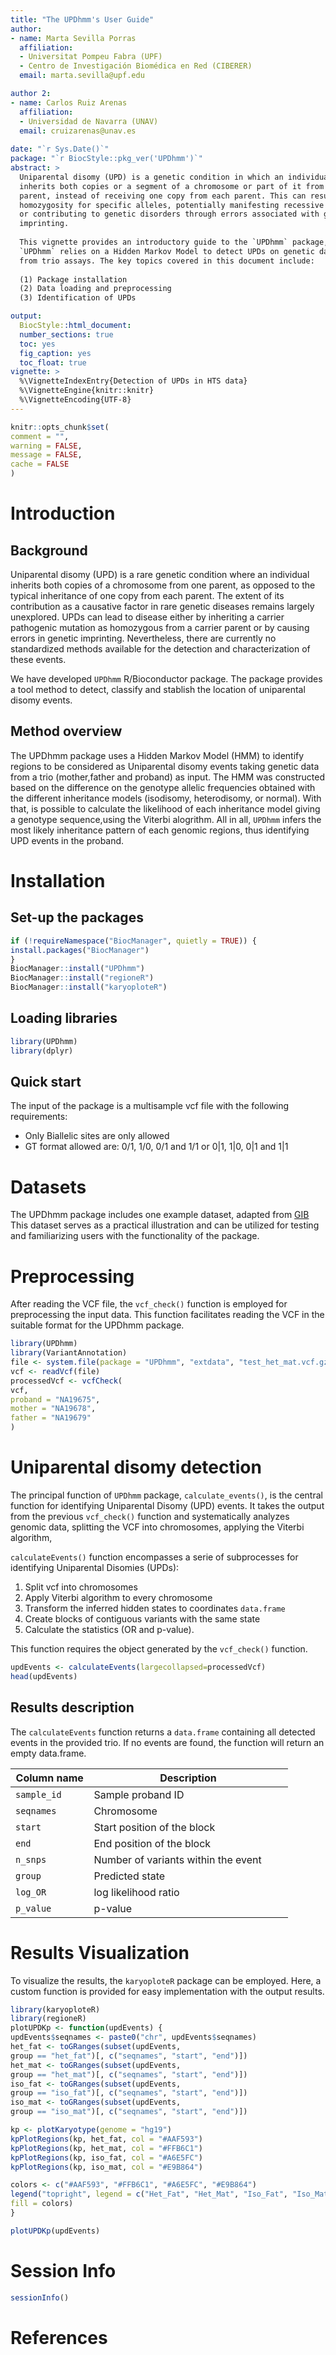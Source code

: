 ```yaml
---
title: "The UPDhmm's User Guide"
author:
- name: Marta Sevilla Porras
  affiliation:
  - Universitat Pompeu Fabra (UPF)
  - Centro de Investigación Biomédica en Red (CIBERER)
  email: marta.sevilla@upf.edu

author 2:
- name: Carlos Ruiz Arenas
  affiliation:
  - Universidad de Navarra (UNAV)
  email: cruizarenas@unav.es
  
date: "`r Sys.Date()`"
package: "`r BiocStyle::pkg_ver('UPDhmm')`"
abstract: >
  Uniparental disomy (UPD) is a genetic condition in which an individual 
  inherits both copies or a segment of a chromosome or part of it from the same 
  parent, instead of receiving one copy from each parent. This can result in 
  homozygosity for specific alleles, potentially manifesting recessive traits
  or contributing to genetic disorders through errors associated with genetic
  imprinting.
  
  This vignette provides an introductory guide to the `UPDhmm` package, 
  `UPDhmm` relies on a Hidden Markov Model to detect UPDs on genetic data 
  from trio assays. The key topics covered in this document include:
  
  (1) Package installation
  (2) Data loading and preprocessing
  (3) Identification of UPDs

output: 
  BiocStyle::html_document:
  number_sections: true
  toc: yes
  fig_caption: yes
  toc_float: true
vignette: >
  %\VignetteIndexEntry{Detection of UPDs in HTS data}
  %\VignetteEngine{knitr::knitr}
  %\VignetteEncoding{UTF-8}
---
```


```r
knitr::opts_chunk$set(
comment = "",
warning = FALSE,
message = FALSE,
cache = FALSE
)
```

# Introduction

## Background

Uniparental disomy (UPD) is a rare genetic condition where an individual
inherits both copies of a chromosome from one parent, as opposed to the typical
inheritance of one copy from each parent. The extent of its contribution as a 
causative factor in rare genetic diseases remains largely unexplored. UPDs can 
lead to disease either by inheriting a carrier pathogenic mutation as homozygous
from a carrier parent or by causing errors in genetic imprinting. Nevertheless,
there are currently no standardized methods available for the detection and 
characterization of these events.

We have developed `UPDhmm` R/Bioconductor package. The package provides
a tool method to detect, classify and stablish the location
of uniparental disomy events.


## Method overview

The UPDhmm package uses a Hidden Markov Model (HMM) to identify regions to be
considered as Uniparental disomy events taking genetic data from a trio 
(mother,father and proband) as input. The HMM was constructed based on the 
difference on the genotype allelic frequencies obtained with the different 
inheritance models (isodisomy, heterodisomy, or normal). With that, 
is possible to calculate the likelihood of each inheritance model giving a 
genotype sequence,using the Viterbi alogrithm. All in all, `UPDhmm` infers 
the most likely inheritance pattern of each genomic regions, thus identifying
UPD events in the proband.


# Installation

## Set-up the packages

```r
if (!requireNamespace("BiocManager", quietly = TRUE)) {
install.packages("BiocManager")
}
BiocManager::install("UPDhmm")
BiocManager::install("regioneR")
BiocManager::install("karyoploteR")
```

## Loading libraries

```r
library(UPDhmm)
library(dplyr)
```

## Quick start

The input of the package is a multisample vcf file with the following 
requirements:

- Only Biallelic sites are only allowed
- GT format allowed are: 0/1, 1/0, 0/1 and 1/1 or 0|1, 1|0, 0|1
and 1|1


# Datasets {#datasets}

The UPDhmm package includes one example dataset, adapted from
[GIB](https://www.nist.gov/programs-projects/genome-bottle)
This dataset serves as a practical illustration and can be utilized for testing
and familiarizing users with the functionality of the package.

# Preprocessing

After reading the VCF file, the `vcf_check()` function is employed for 
preprocessing the input data. This function facilitates reading the VCF in the
suitable format for the UPDhmm package. 


```r
library(UPDhmm)
library(VariantAnnotation)
file <- system.file(package = "UPDhmm", "extdata", "test_het_mat.vcf.gz")
vcf <- readVcf(file)
processedVcf <- vcfCheck(
vcf,
proband = "NA19675",
mother = "NA19678",
father = "NA19679"
)
```

# Uniparental disomy detection


The principal function of `UPDhmm` package, `calculate_events()`, is the central
function for identifying Uniparental Disomy (UPD) events. It takes the output
from the previous `vcf_check()` function and systematically analyzes genomic
data, splitting the VCF into chromosomes, applying the Viterbi algorithm,


`calculateEvents()` function encompasses a serie of subprocesses for
identifying Uniparental Disomies (UPDs):

(1) Split vcf into chromosomes
(2) Apply Viterbi algorithm to every chromosome
(3) Transform the inferred hidden states to coordinates `data.frame`
(4) Create blocks of contiguous variants with the same state
(5) Calculate the statistics (OR and p-value).

This function requires the object generated by the `vcf_check()` function.


```r
updEvents <- calculateEvents(largecollapsed=processedVcf)
head(updEvents)
```

## Results description

The `calculateEvents` function returns a `data.frame` containing all 
detected events in the provided trio. If no events are found, the function 
will return an empty data.frame.

| Column name   | Description          |
|---------------------|----------------------------------------------------|
| `sample_id`   | Sample proband ID          |
| `seqnames`    | Chromosome           | 
|  `start`    | Start position of the block      |
|  `end`    | End position of the block        |
| `n_snps`    | Number of variants within the event    |
| `group`     | Predicted state          |
| `log_OR`    | log likelihood ratio         |
| `p_value`     | p-value            |


# Results Visualization
To visualize the results, the `karyoploteR` package can be employed. 
Here, a custom function is provided for easy implementation with the output 
results.

```r
library(karyoploteR)
library(regioneR)
plotUPDKp <- function(updEvents) {
updEvents$seqnames <- paste0("chr", updEvents$seqnames)
het_fat <- toGRanges(subset(updEvents, 
group == "het_fat")[, c("seqnames", "start", "end")])
het_mat <- toGRanges(subset(updEvents,
group == "het_mat")[, c("seqnames", "start", "end")])
iso_fat <- toGRanges(subset(updEvents, 
group == "iso_fat")[, c("seqnames", "start", "end")])
iso_mat <- toGRanges(subset(updEvents,
group == "iso_mat")[, c("seqnames", "start", "end")])

kp <- plotKaryotype(genome = "hg19")
kpPlotRegions(kp, het_fat, col = "#AAF593")
kpPlotRegions(kp, het_mat, col = "#FFB6C1")
kpPlotRegions(kp, iso_fat, col = "#A6E5FC")
kpPlotRegions(kp, iso_mat, col = "#E9B864")

colors <- c("#AAF593", "#FFB6C1", "#A6E5FC", "#E9B864")
legend("topright", legend = c("Het_Fat", "Het_Mat", "Iso_Fat", "Iso_Mat"), 
fill = colors)
}

plotUPDKp(updEvents)


```

# Session Info

```r
sessionInfo()
```

# References

